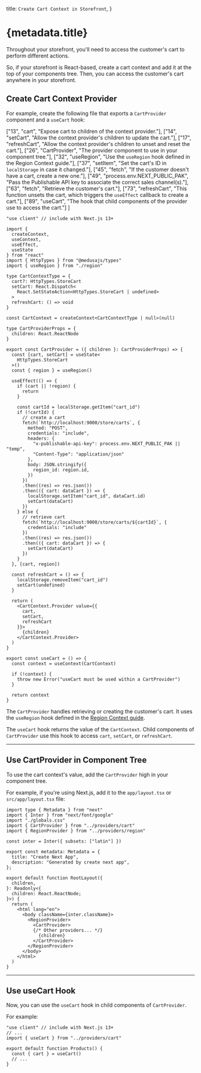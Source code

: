 
  title: `Create Cart Context in Storefront`,
}

# {metadata.title}

Throughout your storefront, you'll need to access the customer's cart to perform different actions.

So, if your storefront is React-based, create a cart context and add it at the top of your components tree. Then, you can access the customer's cart anywhere in your storefront.

## Create Cart Context Provider

For example, create the following file that exports a `CartProvider` component and a `useCart` hook:

  ["13", "cart", "Expose cart to children of the context provider."],
  ["14", "setCart", "Allow the context provider's children to update the cart."],
  ["17", "refreshCart", "Allow the context provider's children to unset and reset the cart."],
  ["26", "CartProvider", "The provider component to use in your component tree."],
  ["32", "useRegion", "Use the `useRegion` hook defined in the Region Context guide."],
  ["37", "setItem", "Set the cart's ID in `localStorage` in case it changed."],
  ["45", "fetch", "If the customer doesn't have a cart, create a new one."],
  ["49", "process.env.NEXT_PUBLIC_PAK", "Pass the Publishable API key to associate the correct sales channel(s)."],
  ["63", "fetch", "Retrieve the customer's cart."],
  ["73", "refreshCart", "This function unsets the cart, which triggers the `useEffect` callback to create a cart."],
  ["89", "useCart", "The hook that child components of the provider use to access the cart."]
]

```tsx highlights={highlights}
"use client" // include with Next.js 13+

import { 
  createContext, 
  useContext, 
  useEffect, 
  useState
} from "react"
import { HttpTypes } from "@medusajs/types"
import { useRegion } from "./region"

type CartContextType = {
  cart?: HttpTypes.StoreCart
  setCart: React.Dispatch<
    React.SetStateAction<HttpTypes.StoreCart | undefined>
  >
  refreshCart: () => void
}

const CartContext = createContext<CartContextType | null>(null)

type CartProviderProps = {
  children: React.ReactNode
}

export const CartProvider = ({ children }: CartProviderProps) => {
  const [cart, setCart] = useState<
    HttpTypes.StoreCart
  >()
  const { region } = useRegion()

  useEffect(() => {
    if (cart || !region) {
      return
    }

    const cartId = localStorage.getItem("cart_id")
    if (!cartId) {
      // create a cart
      fetch(`http://localhost:9000/store/carts`, {
        method: "POST",
        credentials: "include",
        headers: {
          "x-publishable-api-key": process.env.NEXT_PUBLIC_PAK || "temp",
          "Content-Type": "application/json"
        },
        body: JSON.stringify({
          region_id: region.id,
        })
      })
      .then((res) => res.json())
      .then(({ cart: dataCart }) => {
        localStorage.setItem("cart_id", dataCart.id)
        setCart(dataCart)
      })
    } else {
      // retrieve cart
      fetch(`http://localhost:9000/store/carts/${cartId}`, {
        credentials: "include"
      })
      .then((res) => res.json())
      .then(({ cart: dataCart }) => {
        setCart(dataCart)
      })
    }
  }, [cart, region])

  const refreshCart = () => {
    localStorage.removeItem("cart_id")
    setCart(undefined)
  }

  return (
    <CartContext.Provider value={{
      cart,
      setCart,
      refreshCart
    }}>
      {children}
    </CartContext.Provider>
  )
}

export const useCart = () => {
  const context = useContext(CartContext)

  if (!context) {
    throw new Error("useCart must be used within a CartProvider")
  }

  return context
}
```

The `CartProvider` handles retrieving or creating the customer's cart. It uses the `useRegion` hook defined in the [Region Context guide](../../regions/context/page.mdx).

The `useCart` hook returns the value of the `CartContext`. Child components of `CartProvider` use this hook to access `cart`, `setCart`, or `refreshCart`.

---

## Use CartProvider in Component Tree

To use the cart context's value, add the `CartProvider` high in your component tree.

For example, if you're using Next.js, add it to the `app/layout.tsx` or `src/app/layout.tsx` file:

```tsx title="app/layout.tsx" collapsibleLines="1-14" highlights={[["23"]]}
import type { Metadata } from "next"
import { Inter } from "next/font/google"
import "./globals.css"
import { CartProvider } from "../providers/cart"
import { RegionProvider } from "../providers/region"

const inter = Inter({ subsets: ["latin"] })

export const metadata: Metadata = {
  title: "Create Next App",
  description: "Generated by create next app",
};

export default function RootLayout({
  children,
}: Readonly<{
  children: React.ReactNode;
}>) {
  return (
    <html lang="en">
      <body className={inter.className}>
        <RegionProvider>
          <CartProvider>
          {/* Other providers... */}
            {children}
          </CartProvider>
        </RegionProvider>
      </body>
    </html>
  )
}
```

---

## Use useCart Hook

Now, you can use the `useCart` hook in child components of `CartProvider`.

For example:

```tsx
"use client" // include with Next.js 13+
// ...
import { useCart } from "../providers/cart"

export default function Products() {
  const { cart } = useCart()
  // ...
}
```
